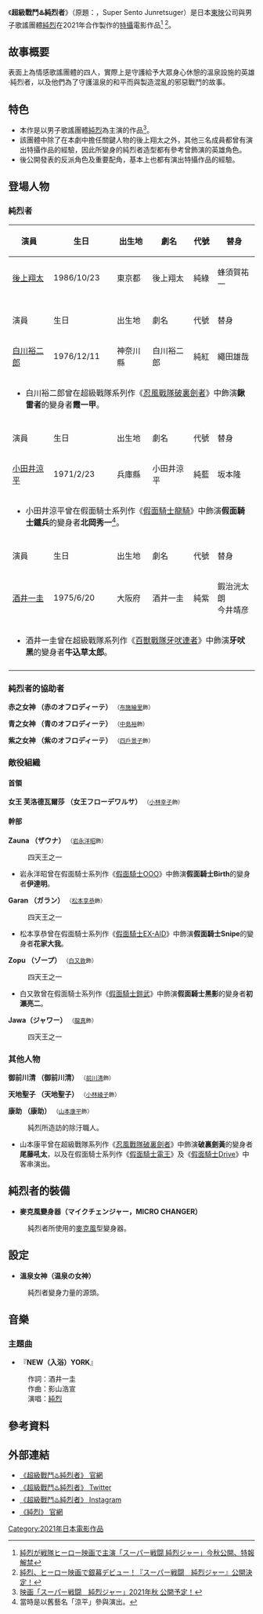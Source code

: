 {{Future TV show}}
{{電視節目信息框
| 名稱 = 超級戰鬥♨️純烈者
| 原名 = {{lang|ja|スーパー戦闘♨️純烈ジャー}}
| 圖片 = 
| 圖說 =  
| 別名 = 
| 格式 = [[電影|電影]]
| 類型 = [[特攝|特攝]]
| 每集長度 = 
| 地區 = {{flagicon|Japan}} [[日本|日本]]
| 語言 = [[日語|日語]]
| 頻道 = [[朝日電視台|朝日電視台]]
| 編劇 = 久保裕章
| 導演 = 佛田洋
| 原創 = 
| 發展 = [[東映|東映]]
| 主演 = [[後上翔太|後上翔太]] <br/> [[白川裕二郎|白川裕二郎]] <br/> [[小田井涼平|小田井涼平]] <br/> [[酒井一圭|酒井一圭]]
| 配音 = 
| 旁白 = 鈴村健一<ref>[https://spice.eplus.jp/articles/282309 純烈、特撮ヒーロー映画『スーパー戦闘 純烈ジャー』で銀幕デビュー！　ナレーションは鈴村健一が担当]</ref>
| 開始 = 2021年9月10日
| 播出時間 = 
| 結束 = 
| 系列數 = 
| 集數 = 
| 標語 = 
| 外景 = {{flagicon|Japan}} [[日本|日本]]
| 片頭曲 = NEW（入浴）YORK
| 片尾曲 = 
| 作曲 = [[影山浩宣|影山浩宣]]
| 製作人 = 
| 副製片人 = 
| 共同製片人 = 
| 視頻制式 = 
| 音訊制式 = [[立體聲|立體聲]]
| 製作公司 = [[東映|東映]]
| 攝影 = 
| 首播地區 = {{flagicon|Japan}} [[日本|日本]]
| 前作 = 
| 續作 = 
| 相關劇集 = 
| 官方網站 = http://junretsuger.com/ 
}}
《''' 超級戰鬥♨️純烈者 '''》（原題：{{lang|ja|スーパー戦闘♨️純烈ジャー}}，Super Sento Junretsuger）是日本[[東映|東映]]公司與男子歌謠團體[[純烈|純烈]]在2021年合作製作的[[特攝|特攝]]電影作品<ref>[https://natalie.mu/eiga/news/414572 純烈が戦隊ヒーロー映画で主演「スーパー戦闘 純烈ジャー」今秋公開、特報解禁]</ref> <ref>[https://www.cinematoday.jp/news/N0121420 純烈、ヒーロー映画で銀幕デビュー！『スーパー戦闘　純烈ジャー』公開決定！]</ref>。

== 故事概要 ==
表面上為情感歌謠團體的四人，實際上是守護給予大眾身心休憩的溫泉設施的英雄·純烈者，以及他們為了守護溫泉的和平而與製造混亂的邪惡戰鬥的故事。

== 特色 ==
* 本作是以男子歌謠團體[[純烈|純烈]]為主演的作品<ref>[http://junretsu-official.com/sp/news.php?id=9990 映画「スーパー戦闘　純烈ジャー」2021年秋 公開予定！]</ref>。
* 該團體中除了在本劇中擔任關鍵人物的後上翔太之外，其他三名成員都曾有演出特攝作品的經驗，因此所變身的純烈者造型都有參考曾飾演的英雄角色。
* 後公開發表的反派角色及重要配角，基本上也都有演出特攝作品的經驗。

== 登場人物 ==
=== 純烈者 ===
{|class="wikitable" width=900 style="font-size:80%;text-align:center;"
|-
!演員
!生日
!出生地
!劇名
!代號
!替身
|- bgcolor="Green" style="color:Black"
| [[後上翔太|後上翔太]]
| 1986/10/23 
| 東京都
| 後上翔太 
| 純綠
| 蜂須賀祐一
|-
|align=left colspan="6"|

|-
|bgcolor="white" style="border-left: 1pt solid white;border-right: 1pt solid white;" colspan="5"|
|-
!演員
!生日
!出生地
!劇名
!代號
!替身
|- bgcolor="Red" style="color:Black"
| [[白川裕二郎|白川裕二郎]]
| 1976/12/11
| 神奈川縣
| 白川裕二郎
| 純紅
| 繩田雄哉
|-
|align=left colspan="6"|
* 白川裕二郎曾在超級戰隊系列作《[[忍風戰隊破裏劍者|忍風戰隊破裏劍者]]》中飾演'''鍬雷者'''的變身者'''霞一甲'''。
|-
|bgcolor="white" style="border-left: 1pt solid white;border-right: 1pt solid white;" colspan="5"|
|-
!演員
!生日
!出生地
!劇名
!代號
!替身
|- bgcolor="Blue" style="color:Black"
| [[小田井涼平|小田井涼平]]
| 1971/2/23
| 兵庫縣
| 小田井涼平
| 純藍
| 坂本隆
|-
|align=left colspan="6"|
* 小田井涼平曾在假面騎士系列作《[[假面騎士龍騎|假面騎士龍騎]]》中飾演'''假面騎士鐵兵'''的變身者'''北岡秀一'''<ref>當時是以舊藝名「涼平」參與演出。</ref>。
|-
|bgcolor="white" style="border-left: 1pt solid white;border-right: 1pt solid white;" colspan="5"|
|-
!演員
!生日
!出生地
!劇名
!代號
!替身
|- bgcolor=" #7F00FF " style="color:Black"
| [[酒井一圭|酒井一圭]]
| 1975/6/20 
| 大阪府
| 酒井一圭
| 純紫
| 鍜治洸太朗 <br/> 今井靖彦
|-
|align=left colspan="6"|
* 酒井一圭曾在超級戰隊系列作《[[百獸戰隊牙吠連者|百獸戰隊牙吠連者]]》中飾演'''牙吠黑'''的變身者'''牛込草太郎'''。
|-
|}
=== 純烈者的協助者 ===
''' 赤之女神 （赤のオフロディーテ） ''' <small>（[[布施繪里|布施繪里]]飾）</small>
:
''' 青之女神 （青のオフロディーテ） ''' <small>（[[中島裕|中島裕]]飾）</small>
:
''' 紫之女神 （紫のオフロディーテ） ''' <small>（[[四戶景子|四戶景子]]飾）</small>
:

=== 敵役組織 ===
==== 首領 ====
''' 女王 芙洛德瓦爾莎 （女王フローデワルサ） ''' <small>（[[小林幸子|小林幸子]]飾）</small>
: 
==== 幹部 ====
''' Zauna （ザウナ） ''' <small>（[[岩永洋昭|岩永洋昭]]飾）</small>
: 四天王之一
* 岩永洋昭曾在假面騎士系列作《[[假面騎士OOO|假面騎士OOO]]》中飾演'''假面騎士Birth​'''的變身者'''伊達明'''。
''' Garan （ガラン） ''' <small>（[[松本享恭|松本享恭]]飾）</small>
: 四天王之一
* 松本享恭曾在假面騎士系列作《[[假面騎士EX-AID|假面騎士EX-AID]]》中飾演'''假面騎士Snipe'''的變身者'''花家大我'''。
''' Zopu （ゾープ） ''' <small>（[[白又敦|白又敦]]飾）</small>
: 四天王之一
* 白又敦曾在假面騎士系列作《[[假面騎士鎧武|假面騎士鎧武]]》中飾演'''假面騎士黑影'''的變身者'''初瀨亮二'''。
''' Jawa（ジャワー） ''' <small>（[[龍真|龍真]]飾）</small>
: 四天王之一

=== 其他人物 ===
''' 御前川清 （御前川清） ''' <small>（[[前川清|前川清]]飾）</small>
: 
''' 天地聖子 （天地聖子） ''' <small>（[[小林綾子|小林綾子]]飾）</small>
: 
''' 康助 （康助） ''' <small>（[[山本康平|山本康平]]飾）</small>
: 純烈所造訪的除汙職人。
* 山本康平曾在超級戰隊系列作《[[忍風戰隊破裏劍者|忍風戰隊破裏劍者]]》中飾演'''破裏劍黃​'''的變身者'''尾藤吼太'''，以及在假面騎士系列作《[[假面騎士電王|假面騎士電王]]》及《[[假面騎士Drive|假面騎士Drive]]》中客串演出。

== 純烈者的裝備 ==
* ''' 麥克風變身器（マイクチェンジャー，MICRO CHANGER） '''
: 純烈者所使用的[[麥克風|麥克風]]型變身器。

== 設定 ==
*'''溫泉女神（温泉の女神）'''
: 純烈者變身力量的源頭。

== 音樂 ==
=== 主題曲 ===
*『''' NEW（入浴）YORK '''』
: 作詞：酒井一圭 
: 作曲：影山浩宣
: 演唱：[[純烈|純烈]]

== 參考資料 ==
{{Reflist}}

== 外部連結 ==
* [http://junretsuger.com/ 《超級戰鬥♨️純烈者》 官網]{{ja icon}}
* [https://twitter.com/junretsuger 《超級戰鬥♨️純烈者》 Twitter]{{ja icon}}
* [https://www.instagram.com/junretsuger/ 《超級戰鬥♨️純烈者》 Instagram]{{ja icon}}
* [http://junretsu-official.com/index.php 《純烈》 官網]{{ja icon}}

{{超級戰隊系列}}

{{DEFAULTSORT:Super Sento Junretsuger}}
[[Category:2021年日本電影作品|Category:2021年日本電影作品]]